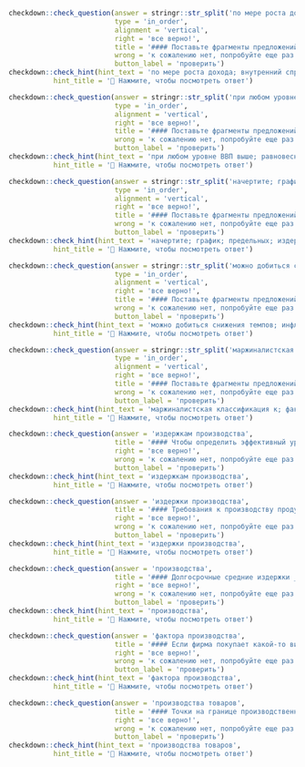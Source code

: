 
```r
checkdown::check_question(answer = stringr::str_split('по мере роста дохода; внутренний спрос на товары; внутреннего производства увеличивается в; меньшей степени, чем общий внутренний спрос', '; ') |> unlist(), 
                          type = 'in_order',
                          alignment = 'vertical',
                          right = 'все верно!',
                          title = '#### Поставьте фрагменты предложений в правильном порядке:',
                          wrong = 'к сожалению нет, попробуйте еще раз...',
                          button_label = 'проверить')
checkdown::check_hint(hint_text = 'по мере роста дохода; внутренний спрос на товары; внутреннего производства увеличивается в; меньшей степени, чем общий внутренний спрос',
           hint_title = '🔎 Нажмите, чтобы посмотреть ответ')
```

```r
checkdown::check_question(answer = stringr::str_split('при любом уровне ВВП выше; равновесного реальный объем производства будет; превышать совокупные расходы, что приведет; к незапланированным инвестициям в товарные запасы', '; ') |> unlist(), 
                          type = 'in_order',
                          alignment = 'vertical',
                          right = 'все верно!',
                          title = '#### Поставьте фрагменты предложений в правильном порядке:',
                          wrong = 'к сожалению нет, попробуйте еще раз...',
                          button_label = 'проверить')
checkdown::check_hint(hint_text = 'при любом уровне ВВП выше; равновесного реальный объем производства будет; превышать совокупные расходы, что приведет; к незапланированным инвестициям в товарные запасы',
           hint_title = '🔎 Нажмите, чтобы посмотреть ответ')
```

```r
checkdown::check_question(answer = stringr::str_split('начертите; график; предельных; издержек производства', '; ') |> unlist(), 
                          type = 'in_order',
                          alignment = 'vertical',
                          right = 'все верно!',
                          title = '#### Поставьте фрагменты предложений в правильном порядке:',
                          wrong = 'к сожалению нет, попробуйте еще раз...',
                          button_label = 'проверить')
checkdown::check_hint(hint_text = 'начертите; график; предельных; издержек производства',
           hint_title = '🔎 Нажмите, чтобы посмотреть ответ')
```

```r
checkdown::check_question(answer = stringr::str_split('можно добиться снижения темпов; инфляции, но только ценой; роста уровня безработицы и; еще большего сокращения объема производства', '; ') |> unlist(), 
                          type = 'in_order',
                          alignment = 'vertical',
                          right = 'все верно!',
                          title = '#### Поставьте фрагменты предложений в правильном порядке:',
                          wrong = 'к сожалению нет, попробуйте еще раз...',
                          button_label = 'проверить')
checkdown::check_hint(hint_text = 'можно добиться снижения темпов; инфляции, но только ценой; роста уровня безработицы и; еще большего сокращения объема производства',
           hint_title = '🔎 Нажмите, чтобы посмотреть ответ')
```

```r
checkdown::check_question(answer = stringr::str_split('маржиналистская классификация к; факторам производства относит; землю, труд, капитал,; предпринимательскую способность и информацию', '; ') |> unlist(), 
                          type = 'in_order',
                          alignment = 'vertical',
                          right = 'все верно!',
                          title = '#### Поставьте фрагменты предложений в правильном порядке:',
                          wrong = 'к сожалению нет, попробуйте еще раз...',
                          button_label = 'проверить')
checkdown::check_hint(hint_text = 'маржиналистская классификация к; факторам производства относит; землю, труд, капитал,; предпринимательскую способность и информацию',
           hint_title = '🔎 Нажмите, чтобы посмотреть ответ')
```

```r
checkdown::check_question(answer = 'издержкам производства', 
                          title = '#### Чтобы определить эффективный уровень предоставления общественного блага, мы должны затем приравнять сумму этих предельных выгод к предельным ____________ (**издержка, производство**).',
                          right = 'все верно!', 
                          wrong = 'к сожалению нет, попробуйте еще раз...',
                          button_label = 'проверить')
checkdown::check_hint(hint_text = 'издержкам производства',
           hint_title = '🔎 Нажмите, чтобы посмотреть ответ')                          
```

```r
checkdown::check_question(answer = 'издержки производства', 
                          title = '#### Требования к производству продукции оказывают значительное влияние на отрасль, но их изменение позволит снизить ____________ (**издержка, производство**).',
                          right = 'все верно!', 
                          wrong = 'к сожалению нет, попробуйте еще раз...',
                          button_label = 'проверить')
checkdown::check_hint(hint_text = 'издержки производства',
           hint_title = '🔎 Нажмите, чтобы посмотреть ответ')                          
```

```r
checkdown::check_question(answer = 'производства', 
                          title = '#### Долгосрочные средние издержки ____________ (**производство**) остаются неизменными: при любом уровне производства они равны $10 на единицу продукции.',
                          right = 'все верно!', 
                          wrong = 'к сожалению нет, попробуйте еще раз...',
                          button_label = 'проверить')
checkdown::check_hint(hint_text = 'производства',
           hint_title = '🔎 Нажмите, чтобы посмотреть ответ')                          
```

```r
checkdown::check_question(answer = 'фактора производства', 
                          title = '#### Если фирма покупает какой-то вид ресурса, который не покупают другие фирмы, она, вероятнее всего, является монопсонистом на рынке данного ____________ (**фактор, производство**).',
                          right = 'все верно!', 
                          wrong = 'к сожалению нет, попробуйте еще раз...',
                          button_label = 'проверить')
checkdown::check_hint(hint_text = 'фактора производства',
           hint_title = '🔎 Нажмите, чтобы посмотреть ответ')                          
```

```r
checkdown::check_question(answer = 'производства товаров', 
                          title = '#### Точки на границе производственных возможностей и отражают эффек­тивный уровень производства. Если объем ____________ (**производство, товар**) находится в точке А, экономика уже не имеет возможности увеличить производство одного товара без снижения производства другого.',
                          right = 'все верно!', 
                          wrong = 'к сожалению нет, попробуйте еще раз...',
                          button_label = 'проверить')
checkdown::check_hint(hint_text = 'производства товаров',
           hint_title = '🔎 Нажмите, чтобы посмотреть ответ')                          
```
